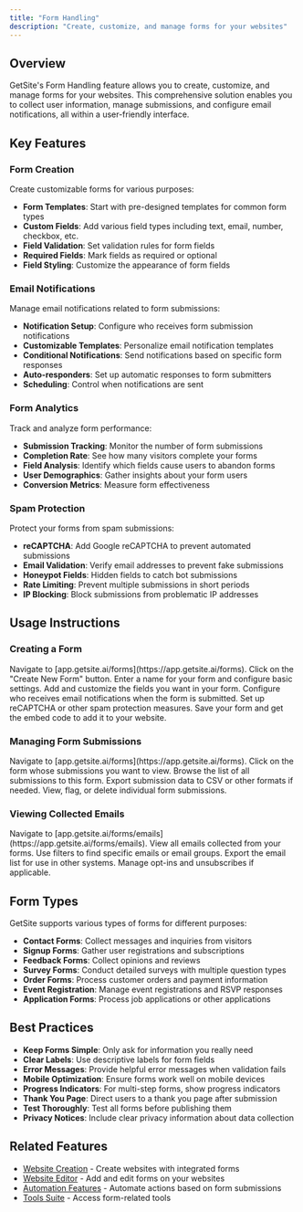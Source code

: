 ```yaml
---
title: "Form Handling"
description: "Create, customize, and manage forms for your websites"
---
```


## Overview

GetSite's Form Handling feature allows you to create, customize, and manage forms for your websites. This comprehensive solution enables you to collect user information, manage submissions, and configure email notifications, all within a user-friendly interface.

## Key Features

### Form Creation

Create customizable forms for various purposes:

- **Form Templates**: Start with pre-designed templates for common form types
- **Custom Fields**: Add various field types including text, email, number, checkbox, etc.
- **Field Validation**: Set validation rules for form fields
- **Required Fields**: Mark fields as required or optional
- **Field Styling**: Customize the appearance of form fields

### Email Notifications

Manage email notifications related to form submissions:

- **Notification Setup**: Configure who receives form submission notifications
- **Customizable Templates**: Personalize email notification templates
- **Conditional Notifications**: Send notifications based on specific form responses
- **Auto-responders**: Set up automatic responses to form submitters
- **Scheduling**: Control when notifications are sent

### Form Analytics

Track and analyze form performance:

- **Submission Tracking**: Monitor the number of form submissions
- **Completion Rate**: See how many visitors complete your forms
- **Field Analysis**: Identify which fields cause users to abandon forms
- **User Demographics**: Gather insights about your form users
- **Conversion Metrics**: Measure form effectiveness

### Spam Protection

Protect your forms from spam submissions:

- **reCAPTCHA**: Add Google reCAPTCHA to prevent automated submissions
- **Email Validation**: Verify email addresses to prevent fake submissions
- **Honeypot Fields**: Hidden fields to catch bot submissions
- **Rate Limiting**: Prevent multiple submissions in short periods
- **IP Blocking**: Block submissions from problematic IP addresses

## Usage Instructions

### Creating a Form

<Steps>
  <Step title="Access Forms Dashboard">
    Navigate to [app.getsite.ai/forms](https://app.getsite.ai/forms).
  </Step>
  <Step title="Create New Form">Click on the "Create New Form" button.</Step>
  <Step title="Configure Form Settings">
    Enter a name for your form and configure basic settings.
  </Step>
  <Step title="Add Form Fields">
    Add and customize the fields you want in your form.
  </Step>
  <Step title="Set up Notifications">
    Configure who receives email notifications when the form is submitted.
  </Step>
  <Step title="Enable Spam Protection">
    Set up reCAPTCHA or other spam protection measures.
  </Step>
  <Step title="Save and Embed">
    Save your form and get the embed code to add it to your website.
  </Step>
</Steps>

### Managing Form Submissions

<Steps>
  <Step title="Access Forms Dashboard">
    Navigate to [app.getsite.ai/forms](https://app.getsite.ai/forms).
  </Step>
  <Step title="Select Form">
    Click on the form whose submissions you want to view.
  </Step>
  <Step title="View Submissions">
    Browse the list of all submissions to this form.
  </Step>
  <Step title="Export Data">
    Export submission data to CSV or other formats if needed.
  </Step>
  <Step title="Manage Individual Entries">
    View, flag, or delete individual form submissions.
  </Step>
</Steps>

### Viewing Collected Emails

<Steps>
  <Step title="Access Collected Emails">
    Navigate to
    [app.getsite.ai/forms/emails](https://app.getsite.ai/forms/emails).
  </Step>
  <Step title="Browse Email List">
    View all emails collected from your forms.
  </Step>
  <Step title="Filter Emails">
    Use filters to find specific emails or email groups.
  </Step>
  <Step title="Export Email List">
    Export the email list for use in other systems.
  </Step>
  <Step title="Manage Email Subscriptions">
    Manage opt-ins and unsubscribes if applicable.
  </Step>
</Steps>

## Form Types

GetSite supports various types of forms for different purposes:

- **Contact Forms**: Collect messages and inquiries from visitors
- **Signup Forms**: Gather user registrations and subscriptions
- **Feedback Forms**: Collect opinions and reviews
- **Survey Forms**: Conduct detailed surveys with multiple question types
- **Order Forms**: Process customer orders and payment information
- **Event Registration**: Manage event registrations and RSVP responses
- **Application Forms**: Process job applications or other applications

## Best Practices

- **Keep Forms Simple**: Only ask for information you really need
- **Clear Labels**: Use descriptive labels for form fields
- **Error Messages**: Provide helpful error messages when validation fails
- **Mobile Optimization**: Ensure forms work well on mobile devices
- **Progress Indicators**: For multi-step forms, show progress indicators
- **Thank You Page**: Direct users to a thank you page after submission
- **Test Thoroughly**: Test all forms before publishing them
- **Privacy Notices**: Include clear privacy information about data collection

## Related Features

- [Website Creation](/features/website-creation) - Create websites with integrated forms
- [Website Editor](/features/website-editor) - Add and edit forms on your websites
- [Automation Features](/features/automation) - Automate actions based on form submissions
- [Tools Suite](/features/tools-suite) - Access form-related tools
